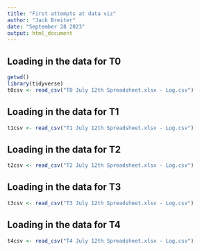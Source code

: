 ```yaml
---
title: "First attempts at data viz"
author: "Jack Breiter"
date: "September 28 2023"
output: html_document
---
```


## Loading in the data for T0

```r
getwd()
library(tidyverse)
t0csv <- read_csv("T0 July 12th Spreadsheet.xlsx - Log.csv")

```

## Loading in the data for T1

```r
t1csv <- read_csv("T1 July 12th Spreadsheet.xlsx - Log.csv")
```

## Loading in the data for T2

```r
t2csv <- read_csv("T2 July 12th Spreadsheet.xlsx - Log.csv")
```

## Loading in the data for T3

```r
t3csv <- read_csv("T3 July 12th Spreadsheet.xlsx - Log.csv")
```

## Loading in the data for T4

```r
t4csv <- read_csv("T4 July 12th Spreadsheet.xlsx - Log.csv")
```

